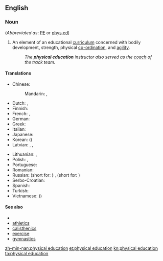 ==English==

===Noun===
{{en-noun|head=[[physical]] [[education]]|-}} (''Abbreviated as'': [[PE]] or [[phys ed]])

# An element of an educational [[curriculum]] concerned with bodily development, strength, physical [[co-ordination]], and [[agility]].
#: ''The '''physical education''' instructor also served as the [[coach]] of the track team.''

====Translations====
{{trans-top|curriculum component}}
* Chinese:
*: Mandarin: {{t|cmn|體育|sc=Hani}}, {{t|cmn|体育|tr=tǐyù|sc=Hani}}
* Dutch: {{t-|nl|lichamelijke opvoeding|f}}, {{t-|nl|gymles|f}}
* Finnish: {{t+|fi|liikunta}}
* French: {{t-|fr|éducation physique|f}}, {{t+|fr|gymnastique|f}}
* German: {{t-|de|Sportunterricht|m}}
* Greek: {{t-SOP|el|[[φυσικός|φυσική]] [[αγωγή]]|f|tr=fysikí agogí}}
* Italian: {{t-|it|educazione fisica}}
* Japanese: {{t+|ja|体育|tr=たいいく, taiiku|sc=Jpan}}
* Korean: {{t+|ko|체육|tr=cheyuk|sc=Hang}} ({{t+|ko|體育|sc=Kore}})
* Latvian: {{t-|lv|fiziskā audzināšana|f}}, {{t-|lv|fiziskā kultūra|f}}, {{t-|lv|fizkultūra|f}}
{{trans-mid}}
* Lithuanian: {{t-|lt|kūno kultūra|f}}, {{qualifier|more common in casual conversations}} {{t-|lt|fizinis|m}}
* Polish: {{t-|pl|wychowanie fizyczne|n}}, {{t-|pl|w-f|m}}
* Portuguese: {{t-|pt|educação física|f}}
* Romanian: {{t-|ro|educație fizică|f}}
* Russian: {{t+|ru|физвоспитание|n|tr=fizvospitánije|sc=Cyrl}} (short for: {{t-|ru|физическое воспитание|n|tr=fizíčeskoje vospitánije|sc=Cyrl}}) {{qualifier|generic}}, {{t+|ru|физкультура|f|tr=fizkul'túra|sc=Cyrl}} (short for:  {{t+|ru|физическая культура|f|tr=fizíčeskaja kul'túra|sc=Cyrl}}) {{qualifier|subject at school}}
* Serbo-Croatian: {{t-|sh|tjelesni odgoj|m|alt=tjȅlesnī òdgoj}}
* Spanish: {{t-|es|educación física}}
* Turkish: {{t+|tr|beden eğitimi}}
* Vietnamese: {{t+|vi|thể dục}} ({{t-|vi|體育}})
{{trans-bottom}}

====See also====
* {{pedialite}}
* [[athletics]]
* [[calisthenics]]
* [[exercise]]
* [[gymnastics]]

[[zh-min-nan:physical education]]
[[et:physical education]]
[[kn:physical education]]
[[ta:physical education]]